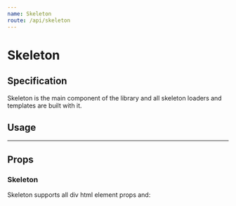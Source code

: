 ```yaml
---
name: Skeleton
route: /api/skeleton
---
```



# Skeleton

## Specification

Skeleton is the main component of the library and all skeleton loaders and
templates are built with it.

## Usage

<Playground>
  <Skeleton height={30} />
  <hr />
  <Skeleton width={50} height={50} rounded />
</Playground>

## Props

### Skeleton

Skeleton supports all div html element props and:

<Props of={Skeleton} table={true} />